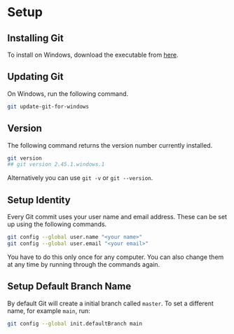 # Setup

## Installing Git

To install on Windows, download the executable from [here](https://git-scm.com/).

## Updating Git

On Windows, run the following command.

```bash
git update-git-for-windows
```

## Version

The following command returns the version number currently installed.

```bash
git version
## git version 2.45.1.windows.1
```

::: {.callout-note}
Alternatively you can use `git -v` or `git --version`.
:::

## Setup Identity

Every Git commit uses your user name and email address. These can be set up
using the following commands.

```bash
git config --global user.name "<your name>"
git config --global user.email "<your email>"
```

You have to do this only once for any computer. You can also change them at any
time by running through the commands again.

## Setup Default Branch Name

By default Git will create a initial branch called `master`. To set a different
name, for example `main`, run:

```bash
git config --global init.defaultBranch main
```
